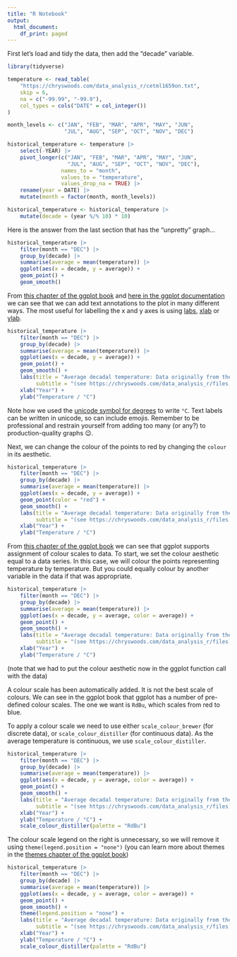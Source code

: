 ```yaml
---
title: "R Notebook"
output:   
  html_document:
    df_print: paged
---
```


First let's load and tidy the data, then add the "decade" variable.

```r
library(tidyverse)

temperature <- read_table(
    "https://chryswoods.com/data_analysis_r/cetml1659on.txt",
    skip = 6,
    na = c("-99.99", "-99.9"),
    col_types = cols("DATE" = col_integer())
)

month_levels <- c("JAN", "FEB", "MAR", "APR", "MAY", "JUN",
                  "JUL", "AUG", "SEP", "OCT", "NOV", "DEC")

historical_temperature <- temperature |>
    select(-YEAR) |>
    pivot_longer(c("JAN", "FEB", "MAR", "APR", "MAY", "JUN",
                   "JUL", "AUG", "SEP", "OCT", "NOV", "DEC"),
                 names_to = "month",
                 values_to = "temperature",
                 values_drop_na = TRUE) |>
    rename(year = DATE) |>
    mutate(month = factor(month, month_levels))

historical_temperature <- historical_temperature |>
    mutate(decade = (year %/% 10) * 10)
```

Here is the answer from the last section that has the "unpretty" graph...

```r
historical_temperature |>
    filter(month == "DEC") |>
    group_by(decade) |>
    summarise(average = mean(temperature)) |>
    ggplot(aes(x = decade, y = average)) + 
    geom_point() +
    geom_smooth()
```

From [this chapter of the ggplot book](https://ggplot2-book.org/annotations.html)
and [here in the ggplot documentation](https://ggplot2.tidyverse.org/reference/labs.html)
we can see that we can add text annotations to the plot in many different ways.
The most useful for labelling the x and y axes is using 
[labs](https://ggplot2.tidyverse.org/reference/labs.html), [xlab](https://ggplot2.tidyverse.org/reference/labs.html) or
[ylab](https://ggplot2.tidyverse.org/reference/labs.html).

```r
historical_temperature |>
    filter(month == "DEC") |>
    group_by(decade) |>
    summarise(average = mean(temperature)) |>
    ggplot(aes(x = decade, y = average)) + 
    geom_point() +
    geom_smooth() +
    labs(title = "Average decadal temperature: Data originally from the Met Office",
         subtitle = "(see https://chryswoods.com/data_analysis_r/files)") +
    xlab("Year") +
    ylab("Temperature / °C")
```

Note how we used the [unicode symbol for degrees](https://en.wikipedia.org/wiki/Degree_symbol)
to write `°C`. Text labels can be written in unicode, so can include emojis. 
Remember to be professional and restrain yourself from adding too many (or any?)
to production-quality graphs 😉.

Next, we can change the colour of the points to red by changing the `colour` in 
its aesthetic.

```r
historical_temperature |>
    filter(month == "DEC") |>
    group_by(decade) |>
    summarise(average = mean(temperature)) |>
    ggplot(aes(x = decade, y = average)) + 
    geom_point(color = "red") +
    geom_smooth() +
    labs(title = "Average decadal temperature: Data originally from the Met Office",
         subtitle = "(see https://chryswoods.com/data_analysis_r/files)") +
    xlab("Year") +
    ylab("Temperature / °C")
```

From [this chapter of the ggplot book](https://ggplot2-book.org/scale-colour.html) we can 
see that ggplot supports assignment of colour scales to data. To start, we set the colour
aesthetic equal to a data series. In this case, we will colour the points representing
temperature by temperature. But you could equally colour by another variable in the 
data if that was appropriate.

```r
historical_temperature |>
    filter(month == "DEC") |>
    group_by(decade) |>
    summarise(average = mean(temperature)) |>
    ggplot(aes(x = decade, y = average, color = average)) + 
    geom_point() +
    geom_smooth() +
    labs(title = "Average decadal temperature: Data originally from the Met Office",
         subtitle = "(see https://chryswoods.com/data_analysis_r/files)") +
    xlab("Year") +
    ylab("Temperature / °C")
```

(note that we had to put the colour aesthetic now in the ggplot function call
with the data)

A colour scale has been automatically added. It is not the best scale of colours.
We can see in the ggplot book that ggplot has a number of pre-defined colour
scales. The one we want is `RdBu`, which scales from red to blue.

To apply a colour scale we need to use either `scale_colour_brewer` (for discrete
data), or `scale_colour_distiller` (for continuous data). As the average
temperature is continuous, we use `scale_colour_distiller`.

```r
historical_temperature |>
    filter(month == "DEC") |>
    group_by(decade) |>
    summarise(average = mean(temperature)) |>
    ggplot(aes(x = decade, y = average, color = average)) + 
    geom_point() +
    geom_smooth() +
    labs(title = "Average decadal temperature: Data originally from the Met Office",
         subtitle = "(see https://chryswoods.com/data_analysis_r/files)") +
    xlab("Year") +
    ylab("Temperature / °C") +
    scale_colour_distiller(palette = "RdBu")
```

The colour scale legend on the right is unnecessary, so we will remove it
using `theme(legend.position = "none")` (you can learn more about themes
in the [themes chapter of the ggplot book](https://ggplot2-book.org/polishing.html))

```r
historical_temperature |>
    filter(month == "DEC") |>
    group_by(decade) |>
    summarise(average = mean(temperature)) |>
    ggplot(aes(x = decade, y = average, color = average)) + 
    geom_point() +
    geom_smooth() +
    theme(legend.position = "none") +
    labs(title = "Average decadal temperature: Data originally from the Met Office",
         subtitle = "(see https://chryswoods.com/data_analysis_r/files)") +
    xlab("Year") +
    ylab("Temperature / °C") +
    scale_colour_distiller(palette = "RdBu")
```




